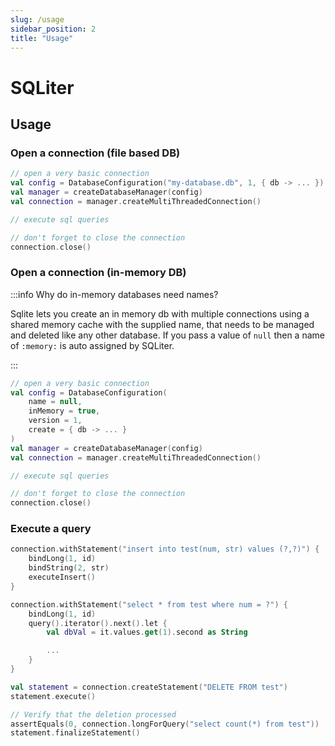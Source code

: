 ```yaml
---
slug: /usage
sidebar_position: 2
title: "Usage"
---
```


# SQLiter

## Usage

### Open a connection (file based DB)

```kotlin
// open a very basic connection
val config = DatabaseConfiguration("my-database.db", 1, { db -> ... })
val manager = createDatabaseManager(config)
val connection = manager.createMultiThreadedConnection()

// execute sql queries

// don't forget to close the connection
connection.close()
```

### Open a connection (in-memory DB)

:::info Why do in-memory databases need names?

Sqlite lets you create an in memory db with multiple connections using a shared memory cache with the supplied
name, that needs to be managed and deleted like any other database.  If you pass a value of `null` then a name of
`:memory:` is auto assigned by SQLiter.

:::

```kotlin
// open a very basic connection
val config = DatabaseConfiguration(
    name = null,
    inMemory = true,
    version = 1,
    create = { db -> ... }
)
val manager = createDatabaseManager(config)
val connection = manager.createMultiThreadedConnection()

// execute sql queries

// don't forget to close the connection
connection.close()
```

### Execute a query

```kotlin title="Insert data"
connection.withStatement("insert into test(num, str) values (?,?)") {
    bindLong(1, id)
    bindString(2, str)
    executeInsert()
}
```

```kotlin title="Query data"
connection.withStatement("select * from test where num = ?") {
    bindLong(1, id)
    query().iterator().next().let {
        val dbVal = it.values.get(1).second as String

        ...
    }
}
```

```kotlin title="Delete data"
val statement = connection.createStatement("DELETE FROM test")
statement.execute()

// Verify that the deletion processed
assertEquals(0, connection.longForQuery("select count(*) from test"))
statement.finalizeStatement()
```







